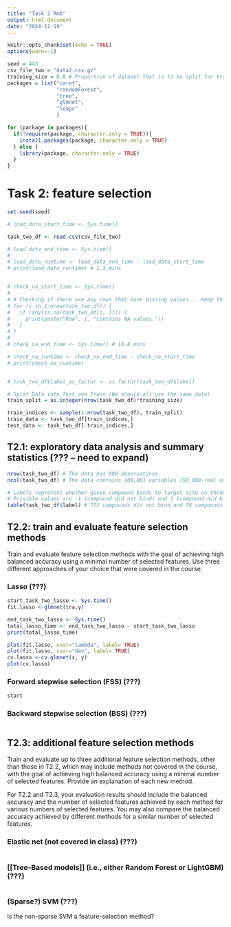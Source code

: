 ```yaml
---
title: "Task 2 RmD"
output: html_document
date: "2024-11-19"
---
```


```r
knitr::opts_chunk$set(echo = TRUE)
options(warn=-1)
```

```r
seed = 443
csv_file_two = "data2.csv.gz"
training_size = 0.8 # Proportion of dataset that is to be split for training
packages = list("caret", 
                "randomForest", 
                "tree",
                "glmnet",
                "leaps"
                )

```

```r
for (package in packages){
  if(!require(package, character.only = TRUE)){
    install.packages(package, character.only = TRUE)
  } else {
    library(package, character.only = TRUE)
  }
}
```


# Task 2: feature selection

```r
set.seed(seed)

# load_data_start_time <- Sys.time()

task_two_df <- read.csv(csv_file_two)

# load_data_end_time <- Sys.time()
# 
# load_data_runtime <- load_data_end_time - load_data_start_time
# print(load_data_runtime) # 1.3 mins


# check_na_start_time <- Sys.time()
# 
# # Checking if there are any rows that have missing values... Keep this hashed unless you want to check, because it takes a while to run
# for (i in 1:nrow(task_two_df)) {
#   if (any(is.na(task_two_df[i, ]))) {
#     print(paste("Row", i, "contains NA values."))
#   }
# }
# 
# check_na_end_time <- Sys.time() # 16.8 mins

# check_na_runtime <- check_na_end_time - check_na_start_time
# print(check_na_runtime) 


# task_two_df$label_as_factor <- as.factor(task_two_df$label)

# Split Data into Test and Train (We should all use the same data)
train_split = as.integer(nrow(task_two_df)*training_size)

train_indices <- sample(1:nrow(task_two_df), train_split)
train_data <- task_two_df[train_indices,]
test_data <- task_two_df[-train_indices,]
```

## T2.1: exploratory data analysis and summary statistics (??? -- need to expand)

```r
nrow(task_two_df) # The data has 800 observations
ncol(task_two_df) # The data contains 100,001 variables (50,000-real variables, 50,000-random probes, 1-label)

# Labels represent whether given compound binds to target site on thrombin 
# Possible values are -1 (compound did not bind) and 1 (compound did bind)
table(task_two_df$label) # 772 compounds did not bind and 78 compounds did bind

```


## T2.2: train and evaluate feature selection methods

Train and evaluate feature selection methods with the goal of achieving high 
balanced accuracy using a minimal number of selected features. Use three 
different approaches of your choice that were covered in the course.

### Lasso (???)

```r
start_task_two_lasso <- Sys.time()
fit.lasso <-glmnet(tra,y)

end_task_two_lasso <- Sys.time()
total_lasso_time <- end_task_two_lasso - start_task_two_lasso
print(total_lasso_time)

plot(fit.lasso, xvar="lambda", label= TRUE)
plot(fit.lasso, xvar="dev", label= TRUE)
cv.lasso <-cv.glmnet(x, y)
plot(cv.lasso)

```


### Forward stepwise selection (FSS) (???)

```r
start
```


### Backward stepwise selection (BSS) (???)

```r

```



## T2.3: additional feature selection methods

Train and evaluate up to three additional feature selection methods, 
other than those in T2.2, which may include methods not covered in the course, 
with the goal of achieving high balanced accuracy using a minimal number of 
selected features. Provide an explanation of each new method.

For T2.2 and T2.3, your evaluation results should include the balanced accuracy 
and the number of selected features achieved by each method for various numbers 
of selected features. You may also compare the balanced accuracy achieved 
by different methods for a similar number of selected features.

### Elastic net (not covered in class) (???)

```r

```


### [[Tree-Based models]] (i.e., either Random Forest or LightGBM) (???)

```r

```


### (Sparse?) SVM (???)

Is the non-sparse SVM a feature-selection method?

```r

```




